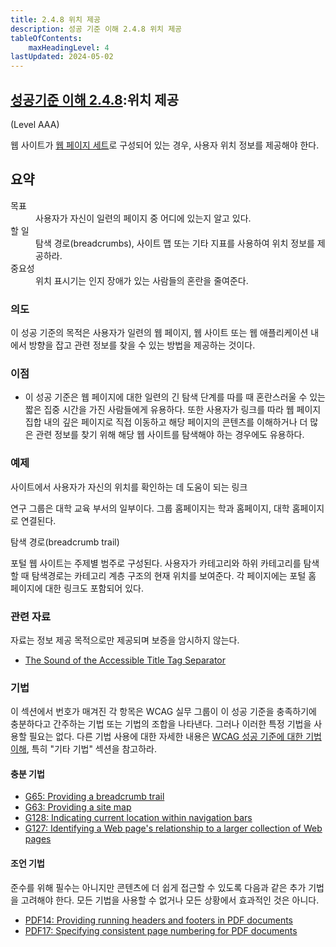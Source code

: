 ```yaml
---
title: 2.4.8 위치 제공
description: 성공 기준 이해 2.4.8 위치 제공
tableOfContents:
    maxHeadingLevel: 4
lastUpdated: 2024-05-02
---
```



## [성공기준 이해 2.4.8](https://w3.org/TR/WCAG22#location):위치 제공 

(Level AAA)

<Card title="성공 기준(SC)"></Card>

웹 사이트가 [웹 페이지 세트](../../../glossary/set-of-web-pages)로 구성되어 있는 경우, 사용자 위치 정보를 제공해야 한다.

## 요약

<dl>
<dt>목표</dt>
<dd>사용자가 자신이 일련의 페이지 중 어디에 있는지 알고 있다.</dd>
<dt>할 일</dt>
<dd>탐색 경로(breadcrumbs), 사이트 맵 또는 기타 지표를 사용하여 위치 정보를 제공하라.</dd>
<dt>중요성</dt>
<dd>위치 표시기는 인지 장애가 있는 사람들의 혼란을 줄여준다.</dd>
</dl>

### 의도

이 성공 기준의 목적은 사용자가 일련의 웹 페이지, 웹 사이트 또는 웹 애플리케이션 내에서 방향을 잡고 관련 정보를 찾을 수 있는 방법을 제공하는 것이다.

### 이점

*   이 성공 기준은 웹 페이지에 대한 일련의 긴 탐색 단계를 따를 때 혼란스러울 수 있는 짧은 집중 시간을 가진 사람들에게 유용하다. 또한 사용자가 링크를 따라 웹 페이지 집합 내의 깊은 페이지로 직접 이동하고 해당 페이지의 콘텐츠를 이해하거나 더 많은 관련 정보를 찾기 위해 해당 웹 사이트를 탐색해야 하는 경우에도 유용하다.

### 예제

사이트에서 사용자가 자신의 위치를 ​​확인하는 데 도움이 되는 링크

연구 그룹은 대학 교육 부서의 일부이다. 그룹 홈페이지는 학과 홈페이지, 대학 홈페이지로 연결된다.

탐색 경로(breadcrumb trail)

포털 웹 사이트는 주제별 범주로 구성된다. 사용자가 카테고리와 하위 카테고리를 탐색할 때 탐색경로는 카테고리 계층 구조의 현재 위치를 보여준다. 각 페이지에는 포털 홈 페이지에 대한 링크도 포함되어 있다.

### 관련 자료

자료는 정보 제공 목적으로만 제공되며 보증을 암시하지 않는다.

*   [The Sound of the Accessible Title Tag Separator](http://www.standards-schmandards.com/2004/title-text-separators/)

### 기법

이 섹션에서 번호가 매겨진 각 항목은 WCAG 실무 그룹이 이 성공 기준을 충족하기에 충분하다고 간주하는 기법 또는 기법의 조합을 나타낸다. 그러나 이러한 특정 기법을 사용할 필요는 없다. 다른 기법 사용에 대한 자세한 내용은 [WCAG 성공 기준에 대한 기법 이해](../understanding-techniques), 특히 "기타 기법" 섹션을 참고하라.

#### 충분 기법

*   [G65: Providing a breadcrumb trail](https://www.w3.org/WAI/WCAG22/Techniques/general/G65)
*   [G63: Providing a site map](https://www.w3.org/WAI/WCAG22/Techniques/general/G63)
*   [G128: Indicating current location within navigation bars](https://www.w3.org/WAI/WCAG22/Techniques/general/G128)
*   [G127: Identifying a Web page's relationship to a larger collection of Web pages](https://www.w3.org/WAI/WCAG22/Techniques/general/G127)

#### 조언 기법

준수를 위해 필수는 아니지만 콘텐츠에 더 쉽게 접근할 수 있도록 다음과 같은 추가 기법을 고려해야 한다. 모든 기법을 사용할 수 없거나 모든 상황에서 효과적인 것은 아니다.

*   [PDF14: Providing running headers and footers in PDF documents](https://www.w3.org/WAI/WCAG22/Techniques/pdf/PDF14)
*   [PDF17: Specifying consistent page numbering for PDF documents](https://www.w3.org/WAI/WCAG22/Techniques/pdf/PDF17)

